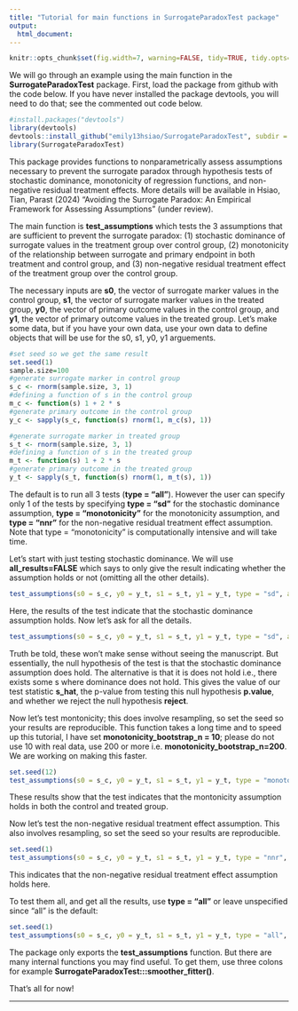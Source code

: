 ```yaml
---
title: "Tutorial for main functions in SurrogateParadoxTest package"
output:
  html_document:
---
```


```r
knitr::opts_chunk$set(fig.width=7, warning=FALSE, tidy=TRUE, tidy.opts=list(width.cutoff=60))
```
We will go through an example using the main function in the **SurrogateParadoxTest** package. First, load the package from github with the code below. If you have never installed the package devtools, you will need to do that; see the commented out code below.

```r
#install.packages("devtools")
library(devtools)
devtools::install_github("emily13hsiao/SurrogateParadoxTest", subdir = "SurrogateParadoxTest", build = FALSE)
library(SurrogateParadoxTest)

```

This package provides functions to nonparametrically assess assumptions necessary to prevent the surrogate paradox through hypothesis tests of stochastic dominance, monotonicity of regression functions, and non-negative residual treatment effects. More details will be available in Hsiao, Tian, Parast (2024) "Avoiding the Surrogate Paradox: An Empirical Framework for Assessing Assumptions" (under review).

The main function is **test_assumptions** which tests the 3 assumptions that are sufficient to prevent the surrogate paradox: (1) stochastic dominance of
surrogate values in the treatment group over control group, (2) monotonicity of the relationship 
between surrogate and primary endpoint in both treatment and control group, and (3) non-negative
residual treatment effect of the treatment group over the control group.

The necessary inputs are **s0**, the vector of surrogate marker values in the control group, **s1**, the vector of surrogate marker values in the treated group, **y0**, the vector of primary outcome values in the control group, and **y1**, the vector of primary outcome values in the treated group. Let's make some data, but if you have your own data, use your own data to define objects that will be use for the s0, s1, y0, y1 arguements.

```r
#set seed so we get the same result
set.seed(1)
sample.size=100
#generate surrogate marker in control group
s_c <- rnorm(sample.size, 3, 1)
#defining a function of s in the control group
m_c <- function(s) 1 + 2 * s
#generate primary outcome in the control group
y_c <- sapply(s_c, function(s) rnorm(1, m_c(s), 1))

#generate surrogate marker in treated group
s_t <- rnorm(sample.size, 3, 1)
#defining a function of s in the treated group
m_t <- function(s) 1 + 2 * s
#generate primary outcome in the treated group
y_t <- sapply(s_t, function(s) rnorm(1, m_t(s), 1))
```


The default is to run all 3 tests (**type = "all"**). However the user can specify only 1 of the tests by specifying **type = "sd"** for the stochastic dominance assumption, **type = "monotonicity"** for the monotonicity assumption, and **type = "nnr"** for the non-negative residual treatment effect assumption. Note that type = "monotonicity" is computationally intensive and will take time. 

Let's start with just testing stochastic dominance. We will use **all_results=FALSE** which says to only give the result indicating whether the assumption holds or not (omitting all the other details). 

```r
test_assumptions(s0 = s_c, y0 = y_t, s1 = s_t, y1 = y_t, type = "sd", all_results = FALSE)

```

Here, the results of the test indicate that the stochastic dominance assumption holds. Now let's ask for all the details. 

```r
test_assumptions(s0 = s_c, y0 = y_t, s1 = s_t, y1 = y_t, type = "sd", all_results = TRUE)

```
Truth be told, these won't make sense without seeing the manuscript. But essentially, the null hypothesis of the test is that the stochastic dominance assumption does hold. The alternative is that it is does not hold i.e., there exists some s where dominance does not hold. This gives the value of our test statistic **s_hat**, the p-value from testing this null hypothesis **p.value**, and whether we reject the null hypothesis **reject**. 

Now let's test montonicity; this does involve resampling, so set the seed so your results are reproducible. This function takes a long time and to speed up this tutorial, I have set **monotonicity_bootstrap_n = 10**; please do not use 10 with real data, use 200 or more i.e. **monotonicity_bootstrap_n=200**. We are working on making this faster.

```r
set.seed(12)
test_assumptions(s0 = s_c, y0 = y_t, s1 = s_t, y1 = y_t, type = "monotonicity", all_results = FALSE, monotonicity_bootstrap_n = 10)
```

These results show that the test indicates that the montonicity assumption holds in both the control and treated group. 

Now let's test the non-negative residual treatment effect assumption. This also involves resampling, so set the seed so your results are reproducible. 

```r
set.seed(1)
test_assumptions(s0 = s_c, y0 = y_t, s1 = s_t, y1 = y_t, type = "nnr", all_results = FALSE)
```

This indicates that the non-negative residual treatment effect assumption holds here. 

To test them all, and get all the results, use **type = "all"** or leave unspecified since "all" is the default:

```r
set.seed(1)
test_assumptions(s0 = s_c, y0 = y_t, s1 = s_t, y1 = y_t, type = "all", all_results = FALSE, monotonicity_bootstrap_n = 10)
```

The package only exports the **test_assumptions** function. But there are many internal functions you may find useful. To get them, use three colons for example **SurrogateParadoxTest:::smoother_fitter()**. 

That's all for now!

---------